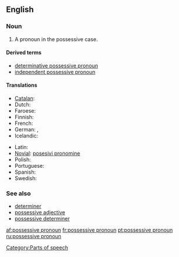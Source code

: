 ==English==

===Noun===

{{wikipedia}}
{{en-noun|sg=[[possessive]] [[pronoun]]}}

# {{grammar}} A pronoun in the possessive case.

====Derived terms====
*[[determinative possessive pronoun]]
*[[independent possessive pronoun]]

====Translations====
{{trans-top|pronoun in the possessive case}}
* [[Catalan]]: {{t|ca|pronom possessiu|m}}
* Dutch: {{t|nl|bezittelijk voornaamwoord|n}}
* Faroese: {{t|fo|ognarfornavn|n}}
* Finnish: {{t|fi|possessiivipronomini}}
* French: {{t|fr|pronom possessif|m}}
* German: {{t|de|besitzanzeigende Fürwort|n}}, {{t|de|Possessivpronomen|n}}
* Icelandic: {{t|is|eignarfornafn|n}}
{{trans-mid}}
* Latin: {{t|la|pronomen possessivum|n}}
* [[Novial]]: [[posesivi pronomine]]
* Polish: {{t|pl|zaimek dzierżawczy|m}}
* Portuguese: {{t|pt|pronome possessivo|m}}
* Spanish: {{t|es|pronombre posesivo|m}}
* Swedish: {{t|sv|possessivt pronomen|n}}
{{trans-bottom}}

===See also===
*[[determiner]]
*[[possessive adjective]]
*[[possessive determiner]]

[[Category:Parts of speech]]

[[af:possessive pronoun]]
[[fr:possessive pronoun]]
[[pt:possessive pronoun]]
[[ru:possessive pronoun]]